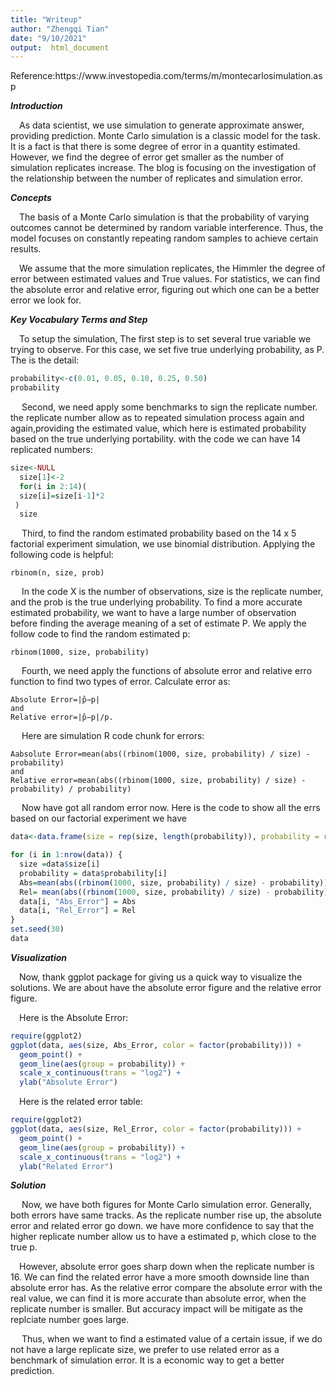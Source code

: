 ```yaml
---
title: "Writeup"
author: "Zhengqi Tian"
date: "9/10/2021"
output:  html_document
---
```

Reference:https://www.investopedia.com/terms/m/montecarlosimulation.asp


***Introduction***
<p>&emsp;As data scientist, we use simulation to generate approximate answer, providing prediction. Monte Carlo simulation is a classic model for the task. It is a  fact is that there is some degree of error in a quantity estimated. However, we find the degree of error get smaller as the number of simulation replicates increase. The blog is focusing on the investigation of the relationship between the number of replicates and simulation error.

***Concepts***
<p>&emsp;The basis of a Monte Carlo simulation is that the probability of varying outcomes cannot be determined by random variable interference. Thus, the model focuses on constantly repeating random samples to achieve certain results.

<p>&emsp;We assume that the more simulation replicates, the Himmler the degree of error between estimated values and True values. For statistics, we can find the absolute error and relative error, figuring out which one can be a better error we look for. 

***Key Vocabulary Terms and Step***
<p>&emsp;To setup the simulation, The first step is to set several true variable we trying to observe. For this case, we set five true underlying probability, as P. The is the detail:</p>
    
```r
probability<-c(0.01, 0.05, 0.10, 0.25, 0.50)
probability
```
  
    
<p>&emsp; Second, we need apply some benchmarks to sign the replicate number. the replicate number allow as to repeated simulation process again and again,providing the estimated value, which here is estimated probability based on the true underlying portability. with the code we can have  14 replicated numbers:</p>
```r

size<-NULL
  size[1]<-2
  for(i in 2:14)(
  size[i]=size[i-1]*2
 )
  size
```
<p>&emsp; Third, to find the random estimated probability based on the 14 x 5 factorial experiment simulation, we use binomial distribution. Applying the following code is helpful:</p>
    rbinom(n, size, prob)

<p>&emsp; In the code X is the  number of observations, size is the replicate number, and the prob is the true underlying probability. To find a more accurate estimated probability, we want to have a large number of observation before finding the average meaning of a set of estimate P. We apply the follow code to find the random estimated p:</p>
    rbinom(1000, size, probability)
    
<p>&emsp; Fourth, we need apply the functions of absolute error and relative erro function to find two types of error. Calculate error as:</p>
    Absolute Error=|p̂−p|
    and
    Relative error=|p̂−p|/p.
<p>&emsp; Here are simulation R code chunk for errors: </p>
    Aabsolute Error=mean(abs((rbinom(1000, size, probability) / size) - probability)
    and
    Relative error=mean(abs((rbinom(1000, size, probability) / size) - probability) / probability)
    
<p>&emsp; Now have got all random error now. Here is the code to show all the errs based on our factorial experiment we have</p>    
```r
data<-data.frame(size = rep(size, length(probability)), probability = rep(probability, length(size)), Abs_Error = rep(NA, length(probability) * length(size)),Rel_Error = rep(NA, length(probability) * length(size)))

for (i in 1:nrow(data)) {
  size =data$size[i] 
  probability = data$probability[i]
  Abs=mean(abs((rbinom(1000, size, probability) / size) - probability))
  Rel= mean(abs((rbinom(1000, size, probability) / size) - probability) / probability)
  data[i, "Abs_Error"] = Abs
  data[i, "Rel_Error"] = Rel
}
set.seed(30)
data
```
    

***Visualization*** 

<p>&emsp;Now, thank ggplot package for giving us a quick way to visualize the solutions. We are about have the absolute error figure and the relative error figure.</p>

<p>&emsp;Here is the Absolute Error:</p>
```r
require(ggplot2)
ggplot(data, aes(size, Abs_Error, color = factor(probability))) + 
  geom_point() +
  geom_line(aes(group = probability)) + 
  scale_x_continuous(trans = "log2") +
  ylab("Absolute Error")
```

<p>&emsp;Here is the related error table:</p>
```r
require(ggplot2)
ggplot(data, aes(size, Rel_Error, color = factor(probability))) + 
  geom_point() +
  geom_line(aes(group = probability)) + 
  scale_x_continuous(trans = "log2") +
  ylab("Related Error")
```

***Solution***
<p>&emsp; Now, we have both figures for Monte Carlo simulation error. Generally, both errors have same tracks. As the replicate number rise up, the absolute error and related error go down. we have more confidence to say that the higher replicate number allow us to have a estimated p, which close to the true p.</p>

<p>&emsp;However, absolute error goes sharp down when the replicate number is 16. We can find the related error have a more smooth downside line than absolute error has. As the relative error compare the absolute error with the real value, we can find it is more accurate than absolute error, when the replicate number is smaller. But accuracy impact will be mitigate as the replciate number goes large.</p> 

<p>&emsp; Thus, when we want to find a estimated value of a certain issue, if we do not have a large replicate size, we prefer to use related error as a benchmark of simulation error. It is a economic way to get a better prediction.</p>
